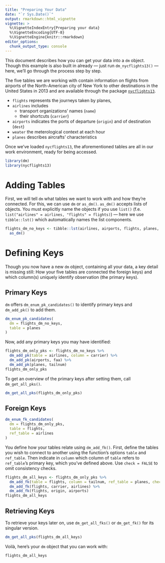 ```yaml
---
title: "Preparing Your Data"
date: "`r Sys.Date()`"
output: rmarkdown::html_vignette
vignette: >
  %\VignetteIndexEntry{Preparing your data}
  %\VignetteEncoding{UTF-8}
  %\VignetteEngine{knitr::rmarkdown}
editor_options: 
  chunk_output_type: console
---
```


This document describes how you can get your data into a `dm` object. 
Though this example is also built in already — just run `dm_nycflights13()` — here, we'll go through the process step by step.

The five tables we are working with contain information on flights from airports of the North-American city of New York to other destinations in the United States in 2013 and are available through the package [`nycflights13`](https://github.com/hadley/nycflights13). 

- `flights` represents the journeys taken by planes, 
- `airlines` includes 
  - transport organizations' names (`name`) 
  - their shortcuts (`carrier`)
- `airports` indicates the ports of departure (`origin`) and of destination (`dest`)
- `weater` the meterological context at each hour
- `planes` describes aircrafts' characteristics

Once we've loaded `nycflights13`, the aforementioned tables are all in our work environment, ready for being accessed.

```r
library(dm)
library(nycflights13)
```

# Adding Tables

First, we will tell `dm` what tables we want to work with and how they're connected. 
For this, we can use `dm` or `as_dm()`. 
`as_dm()` accepts lists of objects. 
You must explicitly name the objects if you use `list()` (f.e. `list("airlines" = airlines, "flights" = flights)`) — here we use `tibble::lst()` which automatically names the list components.

```r
flights_dm_no_keys <- tibble::lst(airlines, airports, flights, planes, weather) %>%
  as_dm()
```

# Defining Keys

Though you now have a new `dm` object, containing all your data, a key detail is missing still: 
How your five tables are connected the foreign keys) and which column(s) uniquely identify observation (the primary keys).

## Primary Keys

`dm` offers `dm_enum_pk_candidates()` to identify primary keys and `dm_add_pk()` to add them. 

```r
dm_enum_pk_candidates(
  dm = flights_dm_no_keys,
  table = planes
)
```

Now, add any primary keys you may have identified:

```r
flights_dm_only_pks <- flights_dm_no_keys %>%
  dm_add_pk(table = airlines, column = carrier) %>%
  dm_add_pk(airports, faa) %>%
  dm_add_pk(planes, tailnum)
flights_dm_only_pks
```

To get an overview of the primary keys after setting them, call `dm_get_all_pks()`.

```r
dm_get_all_pks(flights_dm_only_pks)
```

## Foreign Keys

```r
dm_enum_fk_candidates(
  dm = flights_dm_only_pks,
  table = flights,
  ref_table = airlines
)
```

You define how your tables relate using `dm_add_fk()`. 
First, define the tables you wish to connect to another using the function's options `table` and `ref_table`. 
Then indicate in `column` which column of `table` refers to `ref_table`'s primary key, which you've defined above. 
Use `check = FALSE` to omit consistency checks.

```r
flights_dm_all_keys <- flights_dm_only_pks %>%
  dm_add_fk(table = flights, column = tailnum, ref_table = planes, check = FALSE) %>%
  dm_add_fk(flights, carrier, airlines) %>%
  dm_add_fk(flights, origin, airports)
flights_dm_all_keys
```

## Retrieving Keys

To retrieve your keys later on, use `dm_get_all_fks()` or `dm_get_fk()` for its singular version. 

```r
dm_get_all_pks(flights_dm_all_keys)
```

Voilà, here's your `dm` object that you can work with:

```r
flights_dm_all_keys
```
